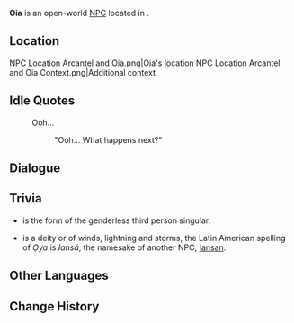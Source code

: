 {{Meta
<!-- Remove this template after adding the missing info -->
|missing_NPC_profile  = yes
}}
{{Character Infobox
|type             = Open-World NPC
|image            = NPC Oia.png
|realname         = <!-- Optional, if different from in-game name -->
|deceased         = <!-- Past (for deceased prior to events of the game) or free response -->
|region           = Natlan
|location         = Natlan
|affiliation      = Scions of the Canopy
|title            = A Hunter Without a Target

|ancestry         = <!-- Clan/family -->
|father           = 
|mother           = 
|spouse           = 
|sibling          = 
|child            = 
|relative         = 

|voiceEN          = 
|voiceCN          = 
|voiceJP          = 
|voiceKR          = 
|dialoguereward   = 
}}
'''Oia''' is an open-world [[NPC]] located in {{Location|Stadium of the Sacred Flame}}.
<!-- Following a certain dialogue branch for the first time gives the player AMOUNT_AS_WORD [[Item]]. -->

==Location==
<gallery>
NPC Location Arcantel and Oia.png|Oia's location
NPC Location Arcantel and Oia Context.png|Additional context
</gallery>
<!--
==Profile==
Detailed story/lore information goes here.
''(To be added.)''

===Appearance===
Keep appearance section short and concise. Limit to 2 paragraphs with 3-4 sentences each.
''(To be added.)''

==Quests and Events==
{{Quests and Events}}
-->
==Idle Quotes==
{{Dialogue Start}}
: {{DIcon|Idle}} Ooh...
:: {{A|VO Oia 01.ogg}} "Ooh... What happens next?"
{{Dialogue End}}

==Dialogue==
{{Dialogue Start}}
{{Transclude|Arcantel|Dialogue}}
{{Dialogue End}}
<!--
==Event Dialogue==
===Event Name===
{{Dialogue Start}}
:'''Oia:'''
{{Dialogue End}}
-->
==Trivia ==
* {{wt|ʻo ia}} is the {{w|Hawaiian language|Hawaiian}} form of the genderless third person singular.
* {{wt|Ọya}} is a deity or {{w|Orisha}} of winds, lightning and storms, the Latin American spelling of ''Ọya'' is ''Iansá'', the namesake of another NPC, [[Iansan]].

==Other Languages==
{{Other Languages|default_hidden=1
|en       = Oia
|zhs      = 奥娅
|zhs_rm   = Àoyà
|zht      = 奧婭
|zht_rm   = Àoyà
|ja       = オヤ
|ko       = 오야
|es       = Oia
|fr       = Oia
|ru       = Ойя
|th       = Oia
|vi       = Oia
|de       = Oia
|id       = Oia
|pt       = Oia
|tr       = Oia
|it       = Oia
}}

==Change History==
{{Change History|5.0}}
<!--
==References==
{{Reflist}}
-->